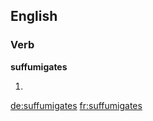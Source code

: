 ==English==

===Verb===
'''suffumigates'''

# {{third-person singular of|[[suffumigate]]}}

[[de:suffumigates]]
[[fr:suffumigates]]